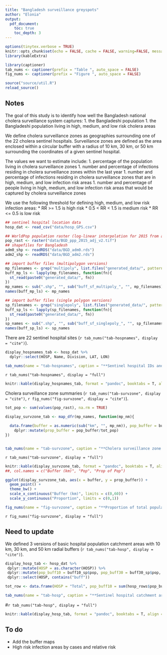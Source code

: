 ```yaml
---
title: "Bangladesh surveillance greyspots"
author: "Elonia"
output: 
  pdf_document:
    toc: true
    toc_depth: 3
---
```


```r
options(tinytex.verbose = TRUE)
knitr::opts_chunk$set(echo = FALSE, cache = FALSE, warning=FALSE, message=FALSE, fig.align="center")
library(kableExtra)

```

```r
library(captioner)
tab_nums <- captioner(prefix = "Table ", auto_space = FALSE)
fig_nums <- captioner(prefix = "Figure ", auto_space = FALSE)
```

```r
source("source/util.R")
reload_source()

```

## Notes
The goal of this study is to identify how well the Bangladesh national cholera surveillance system captures:
1. the Bangladeshi population
1. the Bangladeshi population living in high, medium, and low risk cholera areas

We define cholera surveillance zones as geographies surrounding one of the 22 cholera sentinel hospitals. Surveillance zones are defined as the area enclosed within a circular buffer with a radius of 10 km, 30 km, or 50 km surrounding the coordinates of a given sentinel hospital.

The values we want to estimate include:
1. percentage of the population living in cholera surveillance zones
1. number and percentage of infections residing in cholera surveillance zones within the last year
1. number and percentage of infections residing in cholera surveillance zones that are in high, medium, and low infection risk areas
1. number and percentage of people living in high, medium, and low infection risk areas that would be captured by cholera surveillance zones

We use the following threshold for defining high, medium, and low risk infection areas:
* RR >= 1.5 is high risk
* 0.5 < RR < 1.5 is medium risk
* RR <= 0.5 is low risk

```r

## sentinel hospital location data
hosp_dat <- read_csv("data/hosp_GPS.csv")

## WorldPop population raster (log-linear interpolation for 2015 from all WorldPop raster data )
pop_rast <- raster("data/BGD_ppp_2015_adj_v2.tif")
## shapefiles for Bangladesh
adm0_shp <- readRDS("data/BGD_adm0.rds")
adm2_shp <- readRDS("data/BGD_adm2.rds")

## import buffer files (multipolygon versions)
mp_filenames <- grep("multipoly", list.files("generated_data/", pattern = "*.shp"), value = TRUE)
buff_mp_ls <- lapply(mp_filenames, function(fn){
  st_read(paste0("generated_data/", fn))
})
mp_names <- sub(".shp", "", sub("buff_sf_multipoly_", "", mp_filenames))
names(buff_mp_ls) <- mp_names

## import buffer files (single polygon versions)
sp_filenames <- grep("singlepoly", list.files("generated_data/", pattern = "*.shp"), value = TRUE)
buff_sp_ls <- lapply(sp_filenames, function(fn){
  st_read(paste0("generated_data/", fn))
})
sp_names <- sub(".shp", "", sub("buff_sf_singlepoly_", "", sp_filenames))
names(buff_sp_ls) <- sp_names

```

There are 22 sentinel hospital sites (`r tab_nums("tab-hospnames", display = "cite")`).

```r

display_hospnames_tab <- hosp_dat %>% 
  dplyr::select(HOSP, Name, Division, LAT, LON)

tab_nums(name = "tab-hospnames", caption = "**Sentinel hospital IDs and locations.**", display = FALSE)
```

`r tab_nums("tab-hospnames", display = "full")`

```r
knitr::kable(display_hospnames_tab, format = "pandoc", booktabs = T, align = "c", row.names = FALSE, col.names = c("ID", "Hospital", "Division", "Latitude", "Longitude"))

```

Cholera surveillance zone summaries (`r tab_nums("tab-survzone", display = "cite")`, `r fig_nums("fig-survzone", display = "cite")`).

```r

tot_pop <- sum(values(pop_rast), na.rm = TRUE)

display_survzone_tab <- map_dfr(mp_names, function(mp_nm){
  
  data.frame(buffer = as.numeric(sub("km", "", mp_nm)), pop_buffer = buff_mp_ls[[mp_nm]]$pop) %>%
    dplyr::mutate(prop_buffer = pop_buffer/tot_pop)
})


tab_nums(name = "tab-survzone", caption = "**Cholera surveillance zone summary.**", display = FALSE)
```

`r tab_nums("tab-survzone", display = "full")`

```r
knitr::kable(display_survzone_tab, format = "pandoc", booktabs = T, align = "c", row.names = FALSE)
##, col.names = c("Buffer (km)", "Pop", "Prop of Pop")

```

```r
ggplot(display_survzone_tab, aes(x = buffer, y = prop_buffer)) +
  geom_point() +
  theme_bw() + 
  scale_x_continuous("Buffer (km)", limits = c(0,60)) +
  scale_y_continuous("Proportion", limits = c(0,1))

fig_nums(name = "fig-survzone", caption = "**Proportion of total population captured in cholera surveillance zone, by buffer radius size**", display = FALSE)
```

`r fig_nums("fig-survzone", display = "full")`



## Need to update

We defined 3 versions of basic hospital population catchment areas with 10 km, 30 km, and 50 km radial buffers (`r tab_nums("tab-hosp", display = "cite")`).


```r

display_hosp_tab <- hosp_dat %>%
 dplyr::mutate(HOSP = as.character(HOSP)) %>%
 dplyr::mutate(pop_buff10 = buff10_sp$pop, pop_buff30 = buff30_sp$pop, pop_buff50 = buff50_sp$pop) %>%
 dplyr::select(HOSP, contains("buff"))

tot_row <- data.frame(HOSP = "Total", pop_buff10 = sum(hosp_rows$pop_buff10), pop_buff30 = sum(hosp_rows$pop_buff30), pop_buff50 = sum(hosp_rows$pop_buff50))

tab_nums(name = "tab-hosp", caption = "**Sentinel hospital catchment areas.**", display = FALSE)
```

#`r tab_nums("tab-hosp", display = "full")`

```r
knitr::kable(display_hosp_tab, format = "pandoc", booktabs = T, align = "c", row.names = FALSE, col.names = c("ID", "Pop (10km)", "Pop (30km)", "Pop (50km)"))

```




## To do
* Add the buffer maps
* High risk infection areas by cases and relative risk